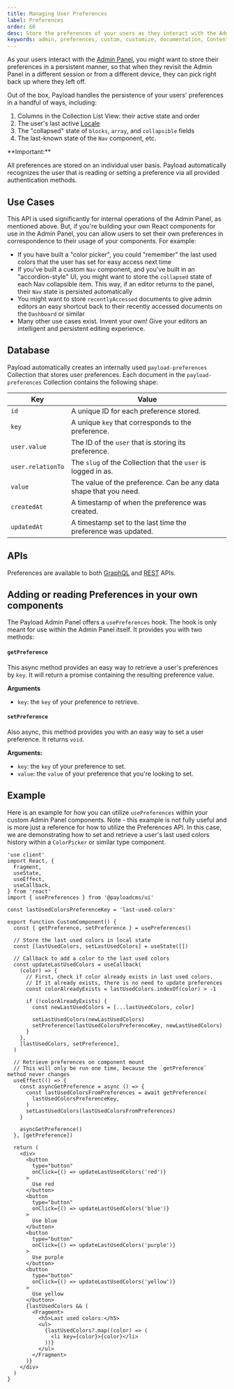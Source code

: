 ```yaml
---
title: Managing User Preferences
label: Preferences
order: 60
desc: Store the preferences of your users as they interact with the Admin Panel.
keywords: admin, preferences, custom, customize, documentation, Content Management System, cms, headless, javascript, node, react, nextjs
---
```


As your users interact with the [Admin Panel](./overview), you might want to store their preferences in a persistent manner, so that when they revisit the Admin Panel in a different session or from a different device, they can pick right back up where they left off.

Out of the box, Payload handles the persistence of your users' preferences in a handful of ways, including:

1. Columns in the Collection List View: their active state and order
1. The user's last active [Locale](../configuration/localization)
1. The "collapsed" state of `blocks`, `array`, and `collapsible` fields
1. The last-known state of the `Nav` component, etc.

<Banner type="warning">
  **Important:**

All preferences are stored on an individual user basis. Payload automatically recognizes the user
that is reading or setting a preference via all provided authentication methods.

</Banner>

## Use Cases

This API is used significantly for internal operations of the Admin Panel, as mentioned above. But, if you're building your own React components for use in the Admin Panel, you can allow users to set their own preferences in correspondence to their usage of your components. For example:

- If you have built a "color picker", you could "remember" the last used colors that the user has set for easy access next time
- If you've built a custom `Nav` component, and you've built in an "accordion-style" UI, you might want to store the `collapsed` state of each Nav collapsible item. This way, if an editor returns to the panel, their `Nav` state is persisted automatically
- You might want to store `recentlyAccessed` documents to give admin editors an easy shortcut back to their recently accessed documents on the `Dashboard` or similar
- Many other use cases exist. Invent your own! Give your editors an intelligent and persistent editing experience.

## Database

Payload automatically creates an internally used `payload-preferences` Collection that stores user preferences. Each document in the `payload-preferences` Collection contains the following shape:

| Key               | Value                                                             |
| ----------------- | ----------------------------------------------------------------- |
| `id`              | A unique ID for each preference stored.                           |
| `key`             | A unique `key` that corresponds to the preference.                |
| `user.value`      | The ID of the `user` that is storing its preference.              |
| `user.relationTo` | The `slug` of the Collection that the `user` is logged in as.     |
| `value`           | The value of the preference. Can be any data shape that you need. |
| `createdAt`       | A timestamp of when the preference was created.                   |
| `updatedAt`       | A timestamp set to the last time the preference was updated.      |

## APIs

Preferences are available to both [GraphQL](/docs/graphql/overview#preferences) and [REST](/docs/rest-api/overview#preferences) APIs.

## Adding or reading Preferences in your own components

The Payload Admin Panel offers a `usePreferences` hook. The hook is only meant for use within the Admin Panel itself. It provides you with two methods:

#### `getPreference`

This async method provides an easy way to retrieve a user's preferences by `key`. It will return a promise containing the resulting preference value.

**Arguments**

- `key`: the `key` of your preference to retrieve.

#### `setPreference`

Also async, this method provides you with an easy way to set a user preference. It returns `void`.

**Arguments:**

- `key`: the `key` of your preference to set.
- `value`: the `value` of your preference that you're looking to set.

## Example

Here is an example for how you can utilize `usePreferences` within your custom Admin Panel components. Note - this example is not fully useful and is more just a reference for how to utilize the Preferences API. In this case, we are demonstrating how to set and retrieve a user's last used colors history within a `ColorPicker` or similar type component.

```tsx
'use client'
import React, {
  Fragment,
  useState,
  useEffect,
  useCallback,
} from 'react'
import { usePreferences } from '@payloadcms/ui'

const lastUsedColorsPreferenceKey = 'last-used-colors'

export function CustomComponent() {
  const { getPreference, setPreference } = usePreferences()

  // Store the last used colors in local state
  const [lastUsedColors, setLastUsedColors] = useState([])

  // Callback to add a color to the last used colors
  const updateLastUsedColors = useCallback(
    (color) => {
      // First, check if color already exists in last used colors.
      // If it already exists, there is no need to update preferences
      const colorAlreadyExists = lastUsedColors.indexOf(color) > -1

      if (!colorAlreadyExists) {
        const newLastUsedColors = [...lastUsedColors, color]

        setLastUsedColors(newLastUsedColors)
        setPreference(lastUsedColorsPreferenceKey, newLastUsedColors)
      }
    },
    [lastUsedColors, setPreference],
  )

  // Retrieve preferences on component mount
  // This will only be run one time, because the `getPreference` method never changes
  useEffect(() => {
    const asyncGetPreference = async () => {
      const lastUsedColorsFromPreferences = await getPreference(
        lastUsedColorsPreferenceKey,
      )
      setLastUsedColors(lastUsedColorsFromPreferences)
    }

    asyncGetPreference()
  }, [getPreference])

  return (
    <div>
      <button
        type="button"
        onClick={() => updateLastUsedColors('red')}
      >
        Use red
      </button>
      <button
        type="button"
        onClick={() => updateLastUsedColors('blue')}
      >
        Use blue
      </button>
      <button
        type="button"
        onClick={() => updateLastUsedColors('purple')}
      >
        Use purple
      </button>
      <button
        type="button"
        onClick={() => updateLastUsedColors('yellow')}
      >
        Use yellow
      </button>
      {lastUsedColors && (
        <Fragment>
          <h5>Last used colors:</h5>
          <ul>
            {lastUsedColors?.map((color) => (
              <li key={color}>{color}</li>
            ))}
          </ul>
        </Fragment>
      )}
    </div>
  )
}
```
